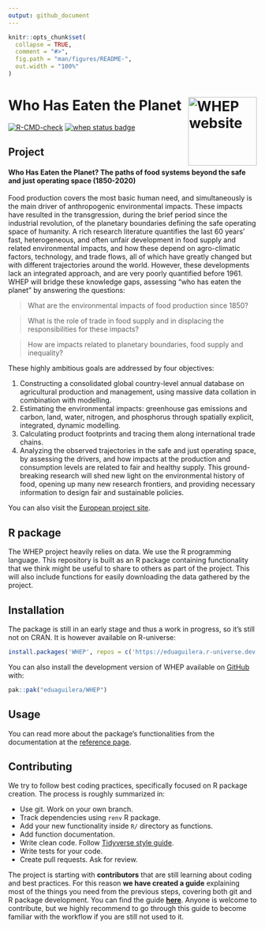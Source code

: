 ```yaml
---
output: github_document
---
```


<!-- README.md is generated from README.Rmd. Please edit that file -->

```r
knitr::opts_chunk$set(
  collapse = TRUE,
  comment = "#>",
  fig.path = "man/figures/README-",
  out.width = "100%"
)
```

# Who Has Eaten the Planet <a href="https://eduaguilera.github.io/WHEP/"><img src="man/figures/logo.png" align="right" height="139" alt="WHEP website" /></a>

<!-- badges: start -->
[![R-CMD-check](https://github.com/eduaguilera/WHEP/actions/workflows/R-CMD-check.yaml/badge.svg)](https://github.com/eduaguilera/WHEP/actions/workflows/R-CMD-check.yaml)
[![whep status badge](https://eduaguilera.r-universe.dev/whep/badges/version)](https://eduaguilera.r-universe.dev/whep)
<!-- badges: end -->

## Project

#### **Who Has Eaten the Planet? The paths of food systems beyond the safe and just operating space (1850-2020)**

Food production covers the most basic human need, and simultaneously is the
main driver of anthropogenic environmental impacts. These impacts have resulted
in the transgression, during the brief period since the industrial revolution,
of the planetary boundaries defining the safe operating space of humanity. A
rich research literature quantifies the last 60 years’ fast, heterogeneous,
and often unfair development in food supply and related environmental impacts,
and how these depend on agro-climatic factors, technology, and trade flows, all
of which have greatly changed but with different trajectories around the world.
However, these developments lack an integrated approach, and are very poorly
quantified before 1961. WHEP will bridge these knowledge gaps, assessing "who
has eaten the planet" by answering the questions: 

> What are the environmental impacts of food production since 1850?

> What is the role of trade in food supply and in displacing the responsibilities for these impacts?

> How are impacts related to planetary boundaries, food supply and inequality?

These highly ambitious goals are addressed by four objectives: 

1. Constructing a consolidated global country-level annual database on
    agricultural production and management, using massive data collation in
    combination with modelling.
2. Estimating the environmental impacts: greenhouse gas emissions and carbon,
    land, water, nitrogen, and phosphorus through spatially explicit,
    integrated, dynamic modelling.
3. Calculating product footprints and tracing them along international trade
    chains.
4. Analyzing the observed trajectories in the safe and just operating space,
    by assessing the drivers, and how impacts at the production and consumption
    levels are related to fair and healthy supply. This ground-breaking
    research will shed new light on the environmental history of food, opening
    up many new research frontiers, and providing necessary information to
    design fair and sustainable policies.

You can also visit the [European project site](https://cordis.europa.eu/project/id/101115126).

## R package

The WHEP project heavily relies on data. We use the R programming language.
This repository is built as an R package containing functionality that we
think might be useful to share to others as part of the project. This will
also include functions for easily downloading the data gathered by the project.

## Installation

The package is still in an early stage and thus a work in progress, so it's
still not on CRAN. It is however available on R-universe:

``` r
install.packages('WHEP', repos = c('https://eduaguilera.r-universe.dev'))
```

You can also install the development version of WHEP available
on [GitHub](https://github.com/eduaguilera/whep) with:

``` r
pak::pak("eduaguilera/WHEP")
```

## Usage

You can read more about the package's functionalities from the documentation
at the [reference page](https://eduaguilera.github.io/WHEP/reference/index.html).

## Contributing

We try to follow best coding practices, specifically focused on R package
creation. The process is roughly summarized in:

- Use git. Work on your own branch.
- Track dependencies using `renv` R package.
- Add your new functionality inside `R/` directory as functions.
- Add function documentation.
- Write clean code. Follow [Tidyverse style guide](https://style.tidyverse.org/).
- Write tests for your code.
- Create pull requests. Ask for review.

The project is starting with **contributors** that are still learning about
coding and best practices. For this reason **we have created a guide**
explaining most of the things you need from the previous steps, covering both
git and R package development. You can find the guide
[**here**](https://eduaguilera.github.io/WHEP/articles/workflow-intro.html).
Anyone is welcome to contribute, but we highly recommend to go through this
guide to become familiar with the workflow if you are still not used to it.
